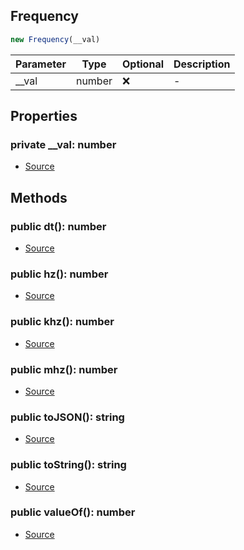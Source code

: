 ## Frequency

```typescript
new Frequency(__val)
```
| Parameter | Type | Optional | Description |
| ----------- | ----------- | ----------- | ----------- |
| __val | number | ❌ | - |

## Properties
### private  __val: number
- [Source](https://github.com/Androz2091/discord-player/blob/e31bc2a/packages/equalizer/src/utils/Frequency.ts#L2)
## Methods
### public  dt(): number
- [Source](https://github.com/Androz2091/discord-player/blob/e31bc2a/packages/equalizer/src/utils/Frequency.ts#L19)
### public  hz(): number
- [Source](https://github.com/Androz2091/discord-player/blob/e31bc2a/packages/equalizer/src/utils/Frequency.ts#L15)
### public  khz(): number
- [Source](https://github.com/Androz2091/discord-player/blob/e31bc2a/packages/equalizer/src/utils/Frequency.ts#L7)
### public  mhz(): number
- [Source](https://github.com/Androz2091/discord-player/blob/e31bc2a/packages/equalizer/src/utils/Frequency.ts#L11)
### public  toJSON(): string
- [Source](https://github.com/Androz2091/discord-player/blob/e31bc2a/packages/equalizer/src/utils/Frequency.ts#L31)
### public  toString(): string
- [Source](https://github.com/Androz2091/discord-player/blob/e31bc2a/packages/equalizer/src/utils/Frequency.ts#L27)
### public  valueOf(): number
- [Source](https://github.com/Androz2091/discord-player/blob/e31bc2a/packages/equalizer/src/utils/Frequency.ts#L23)